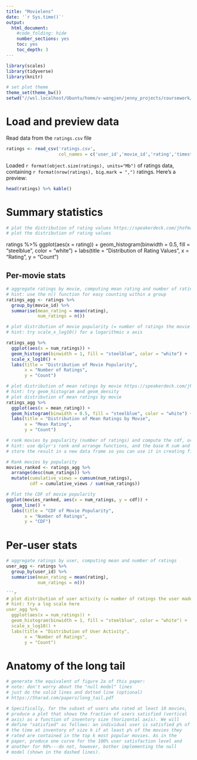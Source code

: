 ```yaml
---
title: "Movielens"
date: '`r Sys.time()`'
output:
  html_document:
    #code_folding: hide
    number_sections: yes
    toc: yes
    toc_depth: 3
---
```


```r
library(scales)
library(tidyverse)
library(knitr)

# set plot theme
theme_set(theme_bw())
setwd("//wsl.localhost/Ubuntu/home/v-wangjen/jenny_projects/coursework/week3")
```

# Load and preview data

Read data from the `ratings.csv` file
```r
ratings <- read_csv('ratings.csv',
                    col_names = c('user_id','movie_id','rating','timestamp'))
```

Loaded `r format(object.size(ratings), units="Mb")` of ratings data, containing `r format(nrow(ratings), big.mark = ",")` ratings. Here's a preview:
```r
head(ratings) %>% kable()
```

# Summary statistics

```r
# plot the distribution of rating values https://speakerdeck.com/jhofman/modeling-social-data-lecture-2-introduction-to-counting?slide=26
# plot the distribution of rating values
```
ratings %>%
  ggplot(aes(x = rating)) +
  geom_histogram(binwidth = 0.5, fill = "steelblue", color = "white") +
  labs(title = "Distribution of Rating Values",
       x = "Rating",
       y = "Count")

## Per-movie stats

```r
# aggregate ratings by movie, computing mean rating and number of ratings
# hint: use the n() function for easy counting within a group
ratings_agg <- ratings %>%
  group_by(movie_id) %>%
  summarise(mean_rating = mean(rating),
            num_ratings = n())
```

```r
# plot distribution of movie popularity (= number of ratings the movie received)
# hint: try scale_x_log10() for a logarithmic x axis

ratings_agg %>%
  ggplot(aes(x = num_ratings)) +
  geom_histogram(binwidth = 1, fill = "steelblue", color = "white") +
  scale_x_log10() +
  labs(title = "Distribution of Movie Popularity",
       x = "Number of Ratings",
       y = "Count")

```

```r
# plot distribution of mean ratings by movie https://speakerdeck.com/jhofman/modeling-social-data-lecture-2-introduction-to-counting?slide=28
# hint: try geom_histogram and geom_density
# plot distribution of mean ratings by movie
ratings_agg %>%
  ggplot(aes(x = mean_rating)) +
  geom_histogram(binwidth = 0.5, fill = "steelblue", color = "white") +
  labs(title = "Distribution of Mean Ratings by Movie",
       x = "Mean Rating",
       y = "Count")
```

```r
# rank movies by popularity (number of ratings) and compute the cdf, or fraction of all views covered by the top-k movies
# hint: use dplyr's rank and arrange functions, and the base R sum and cumsum functions
# store the result in a new data frame so you can use it in creating figure 2 from the paper below

# Rank movies by popularity
movies_ranked <- ratings_agg %>%
  arrange(desc(num_ratings)) %>%
  mutate(cumulative_views = cumsum(num_ratings),
         cdf = cumulative_views / sum(num_ratings))

# Plot the CDF of movie popularity
ggplot(movies_ranked, aes(x = num_ratings, y = cdf)) +
  geom_line() +
  labs(title = "CDF of Movie Popularity",
       x = "Number of Ratings",
       y = "CDF")
```


# Per-user stats

```r
# aggregate ratings by user, computing mean and number of ratings
user_agg <- ratings %>%
  group_by(user_id) %>%
  summarise(mean_rating = mean(rating),
            num_ratings = n())

```r
# plot distribution of user activity (= number of ratings the user made)
# hint: try a log scale here
user_agg %>%
  ggplot(aes(x = num_ratings)) +
  geom_histogram(binwidth = 1, fill = "steelblue", color = "white") +
  scale_x_log10() +
  labs(title = "Distribution of User Activity",
       x = "Number of Ratings",
       y = "Count")
```

# Anatomy of the long tail

```r
# generate the equivalent of figure 2a of this paper:
# note: don't worry about the "null model" lines
# just do the solid lines and dotted line (optional)
# https://5harad.com/papers/long_tail.pdf

# Specifically, for the subset of users who rated at least 10 movies,
# produce a plot that shows the fraction of users satisfied (vertical
# axis) as a function of inventory size (horizontal axis). We will
# define "satisfied" as follows: an individual user is satisfied p% of
# the time at inventory of size k if at least p% of the movies they
# rated are contained in the top k most popular movies. As in the
# paper, produce one curve for the 100% user satisfaction level and
# another for 90%---do not, however, bother implementing the null
# model (shown in the dashed lines).
```

